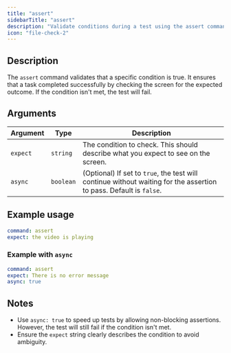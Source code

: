 ```yaml
---
title: "assert"
sidebarTitle: "assert"
description: "Validate conditions during a test using the assert command."
icon: "file-check-2"
---
```


## Description
The `assert` command validates that a specific condition is true. It ensures that a task completed successfully by checking the screen for the expected outcome. If the condition isn't met, the test will fail.

## Arguments
| Argument   | Type      | Description                                                                 |
|------------|-----------|-----------------------------------------------------------------------------|
| `expect`   | `string`  | The condition to check. This should describe what you expect to see on the screen. |
| `async`    | `boolean` | (Optional) If set to `true`, the test will continue without waiting for the assertion to pass. Default is `false`. |

## Example usage

```yaml
command: assert
expect: the video is playing
```

### Example with `async`

```yaml
command: assert
expect: There is no error message
async: true
```

## Notes
- Use `async: true` to speed up tests by allowing non-blocking assertions. However, the test will still fail if the condition isn't met.
- Ensure the `expect` string clearly describes the condition to avoid ambiguity.
